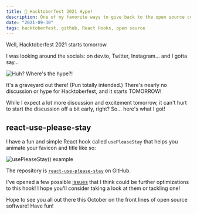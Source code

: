 ```yaml
---
title: 🎃 Hacktoberfest 2021 Hype!
description: One of my favorite ways to give back to the open source community - it only comes around once a year!
date: "2021-09-30"
tags: hacktoberfest, github, React Hooks, open source
---
```


Well, Hacktoberfest 2021 starts tomorrow. 

I was looking around the socials: on dev.to, Twitter, Instagram... and I gotta say...

![Huh? Where's the hype?!](https://dev-to-uploads.s3.amazonaws.com/uploads/articles/pz6535xfzw2ctriedv3e.gif)

It's a graveyard out there! (Pun totally intended.) There's nearly no discussion or hype for Hacktoberfest, and it starts TOMORROW!

While I expect a lot more discussion and excitement tomorrow, it can't hurt to start the discussion off a bit early, right? So... here's what I got!

## react-use-please-stay

I have a fun and simple React hook called `usePleaseStay` that helps you animate your favicon and title like so:

![usePleaseStay() example](https://dev-to-uploads.s3.amazonaws.com/uploads/articles/tahicwqwqwomv3f8c2io.gif)

The repository is [`react-use-please-stay`](https://github.com/princefishthrower/react-use-please-stay) on GitHub.

I've opened a few possible [issues](https://github.com/princefishthrower/react-use-please-stay/issues) that I think could be further optimizations to this hook! I hope you'll consider taking a look at them or tackling one!

Hope to see you all out there this October on the front lines of open source software! Have fun!